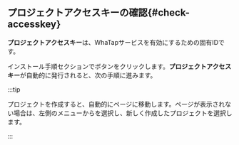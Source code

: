 ## プロジェクトアクセスキーの確認{#check-accesskey}

**プロジェクトアクセスキー**は、WhaTapサービスを有効にするための固有IDです。  

インストール手順セクションで<Cmdname sid="issue_project_access_key" className="uitext" />ボタンをクリックします。**プロジェクトアクセスキー**が自動的に発行されると、次の手順に進みます。

<Xclude product='server'>

:::tip

プロジェクトを作成すると、自動的に<Cmdname sid="agent_installation" className="uitext" />ページに移動します。<Cmdname sid="agent_installation" className="uitext" />ページが表示されない場合は、左側のメニューから<Cmdname sid="all_projects" className="uitext" />を選択し、新しく作成したプロジェクトを選択します。

:::

</Xclude>
